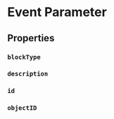 

# Event Parameter

<Undocumented message="Coming soon!" />


## Properties

### `blockType`
<Undocumented />

### `description`
<Undocumented />

### `id`
<Undocumented />

### `objectID`
<Undocumented />

